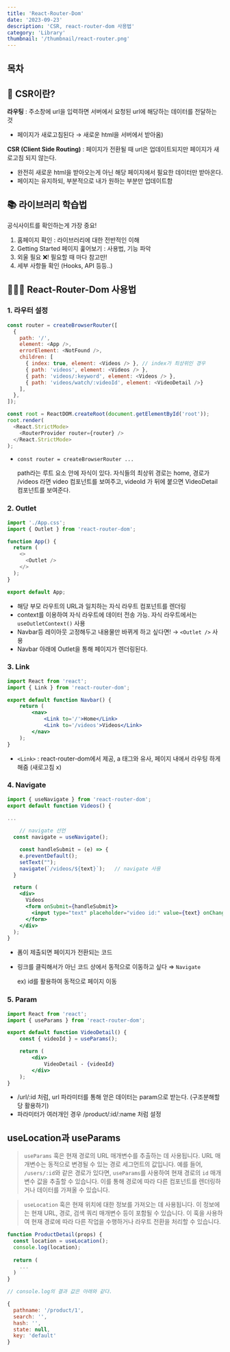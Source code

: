 ```yaml
---
title: 'React-Router-Dom'
date: '2023-09-23'
description: 'CSR, react-router-dom 사용법'
category: 'Library'
thumbnail: '/thumbnail/react-router.png'
---
```


## 목차

## 📌 CSR이란?

**라우팅** : 주소창에 url을  입력하면 서버에서 요청된 url에 해당하는 데이터를 전달하는 것 

- 페이지가 새로고침된다 → 새로운 html을 서버에서 받아옴)

**CSR (Client Side <span className='red-bold'>Routing</span>)** : 페이지가 전환될 때 url은 업데이트되지만 페이지가 새로고침 되지 않는다. 

- 완전히 새로운 html을 받아오는게 아닌 해당 페이지에서 필요한 데이터만 받아온다.
- 페이지는 유지하되, 부분적으로 내가 원하는 부분만 업데이트함

## 📚 라이브러리 학습법

<span className='blue-bold'>공식사이트를 확인하는게 가장 중요!</span>

1. 홈페이지 확인 : 라이브러리에 대한 전반적인 이해
2. Getting Started 페이지 훑어보기 : 사용법, 기능 파악
3. 외울 필요 ❌!  필요할 때 마다 참고만!
4. 세부 사항들 확인 (Hooks, API 등등..)

## 🧑🏻‍💻 React-Router-Dom 사용법

### 1. 라우터 설정

```jsx:index.js
const router = createBrowserRouter([
  {
    path: '/',
    element: <App />,
    errorElement: <NotFound />,
    children: [
      { index: true, element: <Videos /> }, // index가 최상위인 경우
      { path: 'videos', element: <Videos /> },
      { path: 'videos/:keyword', element: <Videos /> },
      { path: 'videos/watch/:videoId', element: <VideoDetail />}
    ],
  },
]);

const root = ReactDOM.createRoot(document.getElementById('root'));
root.render(
  <React.StrictMode>
    <RouterProvider router={router} /> 
  </React.StrictMode>
);
```

- `const router = createBrowserRouter ...`
    
    path라는 루트 요소 안에 자식이 있다. 자식들의 최상위 경로는 home, 경로가 /videos 라면 video 컴포넌트를 보여주고, videoId 가 뒤에 붙으면 VideoDetail 컴포넌트를 보여준다.
    

### 2. **Outlet**

```jsx:App.js
import './App.css';
import { Outlet } from 'react-router-dom';

function App() {
  return (
    <>
      <Outlet />
    </>
  );
}

export default App;
```

- 해당 부모 라우트의 URL과 일치하는 자식 라우트 컴포넌트를 렌더링
- context를 이용하여 자식 라우트에 데이터 전송 가능. 자식 라우트에서는 `useOutletContext()` 사용
- Navbar등 레이아웃 고정해두고 내용물만 바뀌게 하고 싶다면! → `<Outlet />` 사용
- Navbar 아래에 Outlet을 통해 페이지가 렌더링된다.

### 3. **Link**

```jsx:Navbar.jsx
import React from 'react';
import { Link } from 'react-router-dom';

export default function Navbar() {
    return (
        <nav>
            <Link to='/'>Home</Link>
            <Link to='/videos'>Videos</Link>
        </nav>
    );
}
```

- `<Link>` : react-router-dom에서 제공, a 태그와 유사, 페이지 내에서 라우팅 하게 해줌 <span className='red-bold'>(새로고침 x)</span>

### 4. **Navigate**

```jsx:Videos.jsx
import { useNavigate } from 'react-router-dom';
export default function Videos() {
	
...

	// navigate 선언
  const navigate = useNavigate();

	const handleSubmit = (e) => {
    e.preventDefault();
    setText("");
    navigate(`/videos/${text}`);   // navigate 사용
  }

  return (
    <div>
      Videos
      <form onSubmit={handleSubmit}>
        <input type="text" placeholder="video id:" value={text} onChange={handleChange}/>
      </form>
    </div>
  );
}
```

- 폼이 제출되면 페이지가 전환되는 코드
- 링크를 클릭해서가 아닌 코드 상에서 동적으로 이동하고 싶다 ⇒  `Navigate`
    
    ex) id를 활용하여 동적으로 페이지 이동
    

### 5. **Param**

```jsx:VideoDetail.jsx
import React from 'react';
import { useParams } from 'react-router-dom';

export default function VideoDetail() {
    const { videoId } = useParams();

    return (
        <div>
            VideoDetail - {videoId}
        </div>
    );
}
```

- /url/:id 처럼, url 파라미터를 통해 얻은 데이터는 param으로 받는다. (구조분해할당 활용하기)
- 파라미터가 여러개인 경우 /product/:id/:name 처럼 설정

## useLocation과 useParams

> `useParams` 훅은 현재 경로의 URL 매개변수를 추출하는 데 사용됩니다. URL 매개변수는 동적으로 변경될 수 있는 경로 세그먼트의 값입니다. 예를 들어, `/users/:id`와 같은 경로가 있다면, `useParams`를 사용하여 현재 경로의 `id` 매개변수 값을 추출할 수 있습니다. 이를 통해 경로에 따라 다른 컴포넌트를 렌더링하거나 데이터를 가져올 수 있습니다.

> `useLocation` 훅은 현재 위치에 대한 정보를 가져오는 데 사용됩니다. 이 정보에는 현재 URL, 경로, 검색 쿼리 매개변수 등이 포함될 수 있습니다. 이 훅을 사용하여 현재 경로에 따라 다른 작업을 수행하거나 라우트 전환을 처리할 수 있습니다.

```jsx
function ProductDetail(props) {
  const location = useLocation();
  console.log(location);
  
  return (
    ...
  )
}

// console.log의 결과 값은 아래와 같다.

{
  pathname: '/product/1',
  search: '',
  hash: '',
  state: null,
  key: 'default'
}
```